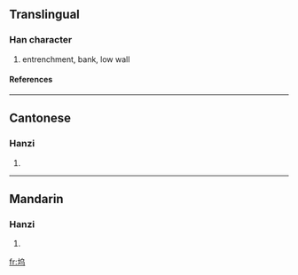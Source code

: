 {{see|塢}}

==Translingual==
===Han character===
{{Han char|rn=32|rad=土|as=04|sn=7|four=|canj=土心女一 (GPVM)}}
# entrenchment, bank, low wall
====References====
{{Han ref|kx=0226.101|hdz=10426.020|uh=575E|ud=22366}}
----
==Cantonese==
===Hanzi===
{{yue-hanzi|jyut=|y=wu2}}
# {{defn|Cantonese}}
----
==Mandarin==
===Hanzi===
{{cmn-hanzi|tra=塢|pin=[[wù]] ([[wu4]])|wg=wu<sup>4</sup>}}
# {{defn|Mandarin}}

[[fr:坞]]